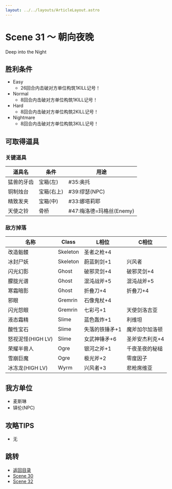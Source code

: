 ```yaml
---
layout: ../../layouts/ArticleLayout.astro
---
```

# Scene 31 ～ 朝向夜晚  

Deep into the Night

## 胜利条件 

- Easy
  - 26回合内击破对方单位构筑1KILL记号！
- Normal
  - 8回合内击破对方单位构筑1KILL记号！
- Hard
  - 8回合内击破对方单位构筑2KILL记号！
- Nightmare
  - 8回合内击破对方单位构筑3KILL记号！

## 可取得道具 

### 关键道具

|道具名|条件|用途|
|---|---|---|
|猛兽的牙齿|宝箱(左)|#35:奥托|
|铜制烛台|宝箱(右上)|#39:缪瑟(NPC)|
|精致发夹|宝箱(中)|#33:娜塔莉耶|
|天使之铃|骨桥|#47:梅洛德=玛格丝(Enemy)|

### 敌方掉落

|名称|Class|L相位|C相位|
|---|---|---|---|
|改造骷髅|Skeleton|圣者之枪+4||
|冰封尸妖|Skeleton|蔚蓝刺剑+1|兴风者|
|闪光幻影|Ghost|破邪灵剑+4|破邪灵剑+4|
|朦胧光谱|Ghost|混沌战斧+5|混沌战斧+5|
|寒霜暗影|Ghost|折叠刀+4|折叠刀+4|
|邪眼|Gremrin|石像鬼杖+4||
|闪光怨眼|Gremrin|七彩弓+1|天使剑洛吉亚|
|液态霜精|Slime|蓝色轰炸+1|利维坦|
|酸性宝石|Slime|失落的铁锤矛+1|魔斧加尔加洛顿|
|怒视泥怪(HIGH LV)|Slime|女武神锤矛+6|圣斧安杰利克+4|
|荣耀半兽人|Ogre|银河之斧+1|千夜圣夜的秘槌|
|雪崩巨魔|Ogre|极光斧+2|零度因子|
|冰冻龙(HIGH LV)|Wyrm|兴风者+3|悲枪席维亚|

## 我方单位 

- 麦斯琳
- 铎伦(NPC)

## 攻略TIPS 

- 无

## 跳转

- [返回目录](../maria)
- [Scene 30](./1-30)
- [Scene 32](./1-32)